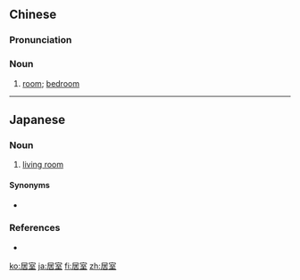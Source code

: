 ==Chinese==
{{zh-forms}}

===Pronunciation===
{{zh-pron
|m=jū室
|c=geoi1 sat1
|cat=n
}}

===Noun===
{{zh-noun}}

# [[room]]; [[bedroom]]

{{zh-cat|Advanced}}

----

==Japanese==
{{ja-kanjitab|きょ|しつ}}

===Noun===
{{ja-noun|きょしつ}}

# [[living room]]

====Synonyms====
* {{ja-r|居間|いま}}

===References===
* {{R:Shogakukan}}

[[ko:居室]]
[[ja:居室]]
[[fi:居室]]
[[zh:居室]]